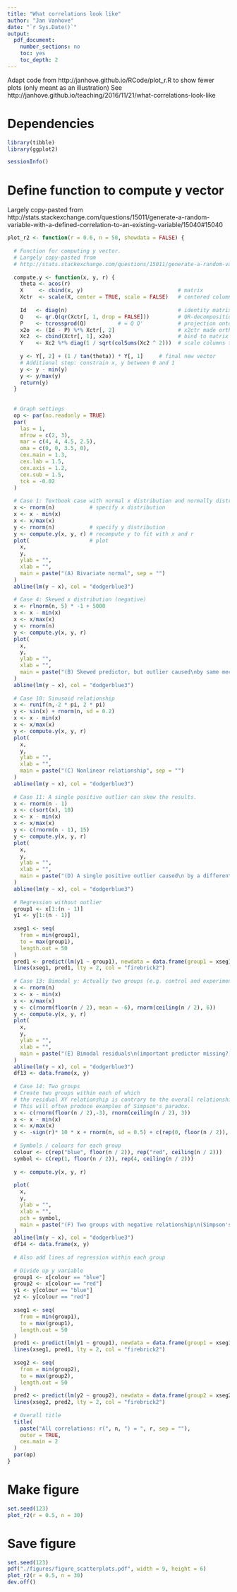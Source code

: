 ```yaml
---
title: "What correlations look like"
author: "Jan Vanhove"
date: "`r Sys.Date()`"
output:
  pdf_document:
    number_sections: no
    toc: yes
    toc_depth: 2
---
```


Adapt code from http://janhove.github.io/RCode/plot_r.R to show fewer plots (only meant as an illustration)
See http://janhove.github.io/teaching/2016/11/21/what-correlations-look-like

# Dependencies
```r
library(tibble)
library(ggplot2)
```

```r
sessionInfo()
```


# Define function to compute y vector
Largely copy-pasted from
http://stats.stackexchange.com/questions/15011/generate-a-random-variable-with-a-defined-correlation-to-an-existing-variable/15040#15040

```r
plot_r2 <- function(r = 0.6, n = 50, showdata = FALSE) {
  
  # Function for computing y vector.
  # Largely copy-pasted from
  # http://stats.stackexchange.com/questions/15011/generate-a-random-variable-with-a-defined-correlation-to-an-existing-variable/15040#15040
  
  compute.y <- function(x, y, r) {
    theta <- acos(r)
    X     <- cbind(x, y)                              # matrix
    Xctr  <- scale(X, center = TRUE, scale = FALSE)   # centered columns (mean 0)
    
    Id   <- diag(n)                                   # identity matrix
    Q    <- qr.Q(qr(Xctr[, 1, drop = FALSE]))         # QR-decomposition, just matrix Q
    P    <- tcrossprod(Q)          # = Q Q'           # projection onto space defined by x1
    x2o  <- (Id - P) %*% Xctr[, 2]                    # x2ctr made orthogonal to x1ctr
    Xc2  <- cbind(Xctr[, 1], x2o)                     # bind to matrix
    Y    <- Xc2 %*% diag(1 / sqrt(colSums(Xc2 ^ 2)))  # scale columns to length 1
    
    y <- Y[, 2] + (1 / tan(theta)) * Y[, 1]     # final new vector
    # Additional step: constrain x, y between 0 and 1
    y <- y - min(y)
    y <- y/max(y)
    return(y)
  }
  
  
  # Graph settings
  op <- par(no.readonly = TRUE)
  par(
    las = 1,
    mfrow = c(2, 3),
    mar = c(4, 4, 4.5, 2.5),
    oma = c(0, 0, 3.5, 0),
    cex.main = 1.3,
    cex.lab = 1.5,
    cex.axis = 1.2,
    cex.sub = 1.5,
    tck = -0.02
  )
  
  # Case 1: Textbook case with normal x distribution and normally distributed residuals
  x <- rnorm(n)           # specify x distribution
  x <- x - min(x)
  x <- x/max(x)
  y <- rnorm(n)           # specify y distribution
  y <- compute.y(x, y, r) # recompute y to fit with x and r
  plot(                   # plot
    x,
    y,
    ylab = "",
    xlab = "",
    main = paste("(A) Bivariate normal", sep = "")
  )
  abline(lm(y ~ x), col = "dodgerblue3")
  
  # Case 4: Skewed x distribution (negative)
  x <- rlnorm(n, 5) * -1 + 5000
  x <- x - min(x)
  x <- x/max(x)
  y <- rnorm(n)
  y <- compute.y(x, y, r)
  plot(
    x,
    y,
    ylab = "",
    xlab = "",
    main = paste("(B) Skewed predictor, but outlier caused\nby same mechanism as other data", sep = "")
  )
  abline(lm(y ~ x), col = "dodgerblue3")
  
  # Case 10: Sinusoid relationship
  x <- runif(n,-2 * pi, 2 * pi)
  y <- sin(x) + rnorm(n, sd = 0.2)
  x <- x - min(x)
  x <- x/max(x)
  y <- compute.y(x, y, r)
  plot(
    x,
    y,
    ylab = "",
    xlab = "",
    main = paste("(C) Nonlinear relationship", sep = "")
  )
  abline(lm(y ~ x), col = "dodgerblue3")
  
  # Case 11: A single positive outlier can skew the results.
  x <- rnorm(n - 1)
  x <- c(sort(x), 10)
  x <- x - min(x)
  x <- x/max(x)
  y <- c(rnorm(n - 1), 15)
  y <- compute.y(x, y, r)
  plot(
    x,
    y,
    ylab = "",
    xlab = "",
    main = paste("(D) A single positive outlier caused\n by a different mechanism as other data", sep = "")
  )
  abline(lm(y ~ x), col = "dodgerblue3")
  
  # Regression without outlier
  group1 <- x[1:(n - 1)]
  y1 <- y[1:(n - 1)]
  
  xseg1 <- seq(
    from = min(group1),
    to = max(group1),
    length.out = 50
  )
  pred1 <- predict(lm(y1 ~ group1), newdata = data.frame(group1 = xseg1))
  lines(xseg1, pred1, lty = 2, col = "firebrick2")
  
  # Case 13: Bimodal y: Actually two groups (e.g. control and experimental). Better to model them in multiple regression model.
  x <- rnorm(n)
  x <- x - min(x)
  x <- x/max(x)
  y <- c(rnorm(floor(n / 2), mean = -6), rnorm(ceiling(n / 2), 6))
  y <- compute.y(x, y, r)
  plot(
    x,
    y,
    ylab = "",
    xlab = "",
    main = paste("(E) Bimodal residuals\n(important predictor missing?)", sep = "")
  )
  abline(lm(y ~ x), col = "dodgerblue3")
  df13 <- data.frame(x, y)
  
  # Case 14: Two groups
  # Create two groups within each of which
  # the residual XY relationship is contrary to the overall relationship.
  # This will often produce examples of Simpson's paradox.
  x <- c(rnorm(floor(n / 2),-3), rnorm(ceiling(n / 2), 3))
  x <- x - min(x)
  x <- x/max(x)
  y <- -sign(r)* 10 * x + rnorm(n, sd = 0.5) + c(rep(0, floor(n / 2)), rep(3 * sign(r), ceiling(n / 2)))   
  
  # Symbols / colours for each group
  colour <- c(rep("blue", floor(n / 2)), rep("red", ceiling(n / 2)))
  symbol <- c(rep(1, floor(n / 2)), rep(4, ceiling(n / 2)))
  
  y <- compute.y(x, y, r)
  
  plot(
    x,
    y,
    ylab = "",
    xlab = "",
    pch = symbol,
    main = paste("(F) Two groups with negative relationship\n(Simpson's paradox)", sep = "")
  )
  abline(lm(y ~ x), col = "dodgerblue3")
  df14 <- data.frame(x, y)
  
  # Also add lines of regression within each group
  
  # Divide up y variable
  group1 <- x[colour == "blue"]
  group2 <- x[colour == "red"]
  y1 <- y[colour == "blue"]
  y2 <- y[colour == "red"]
  
  xseg1 <- seq(
    from = min(group1),
    to = max(group1),
    length.out = 50
  )
  pred1 <- predict(lm(y1 ~ group1), newdata = data.frame(group1 = xseg1))
  lines(xseg1, pred1, lty = 2, col = "firebrick2")
  
  xseg2 <- seq(
    from = min(group2),
    to = max(group2),
    length.out = 50
  )
  pred2 <- predict(lm(y2 ~ group2), newdata = data.frame(group2 = xseg2))
  lines(xseg2, pred2, lty = 2, col = "firebrick2")
  
  # Overall title
  title(
    paste("All correlations: r(", n, ") = ", r, sep = ""),
    outer = TRUE,
    cex.main = 2
  )
  par(op)
}
```

# Make figure
```r
set.seed(123)
plot_r2(r = 0.5, n = 30)
```

# Save figure
```r
set.seed(123)
pdf("./figures/figure_scatterplots.pdf", width = 9, height = 6)
plot_r2(r = 0.5, n = 30)
dev.off()
```






